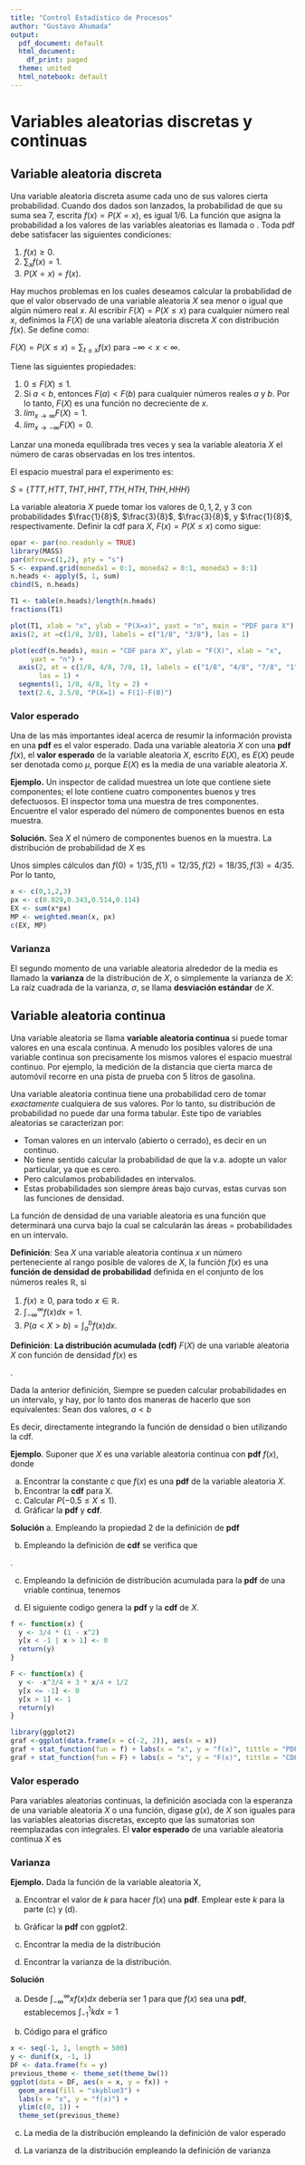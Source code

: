 ```yaml
---
title: "Control Estadístico de Procesos"
author: "Gustavo Ahumada"
output:
  pdf_document: default
  html_document:
    df_print: paged
  theme: united
  html_notebook: default
---
```


# Variables aleatorias discretas y continuas


## Variable aleatoria discreta
Una variable aleatoria discreta asume cada uno de sus valores cierta probabilidad. Cuando dos dados son lanzados, la probabilidad de que su suma sea $7$, escrita $f(x)= P(X=x)$, es igual $1/6$. La función que asigna la probabilidad a los valores de las variables aleatorias es llamada \textbf{función de densidad de probabilidad (pdf)} o \textbf{distribución de probabilidad}. Toda pdf debe satisfacer las siguientes condiciones:

1. $f(x)\geq 0$.
2. $\sum_{x}f(x)=1$.
3. $P(X=x)=f(x)$.

Hay muchos problemas en los cuales  deseamos calcular la probabilidad de que el valor observado de una variable aleatoria $X$ sea menor o igual que algún número real $x$. Al escribir  $F(X)=P(X	\leq x)$ para cualquier número real $x$, definimos la \textbf{distribución acumulada (cdf)} $F(X)$ de una variable aleatoria discreta $X$ con distribución $f(x)$. Se define como:

$F(X)=P(X	\leq x)=\sum_{t\leq x}f(x)$ para $-\infty<x<\infty$.

Tiene las siguientes propiedades:

1. $0\leq F(X)\leq 1$.
2. Si $a<b$, entonces $F(a)<F(b)$ para cualquier números reales $a$ y $b$. Por lo tanto, $F(X)$ es una función no decreciente de $x$.
3. $lim_{x\rightarrow\infty} F(X)=1$.
4. $lim_{x\rightarrow -\infty} F(X)=0$.


\textbf{Ejemplo 1} Lanzar una moneda equilibrada tres veces y sea la variable aleatoria $X$ el número de caras observadas en los tres intentos. 

\textbf{Solución} El espacio muestral para el experimento es:

$S= \{TTT, HTT, THT, HHT, TTH, HTH, THH, HHH\}$

La variable aleatoria $X$ puede tomar los valores de $0,1,2,$ y $3$ con probabilidades $\frac{1}{8}$, $\frac{3}{8}$, $\frac{3}{8}$, y $\frac{1}{8}$, respectivamente. Definir la cdf para $X$, $F(x)=P(X	\leq x)$ como sigue:

\begin{equation} 
f(n) = \left \{ \begin{matrix} 0 & \mbox{si }x<0,
\\ 1/8 & \mbox{si }0\leq x< 1,
\\ 4/8 & \mbox{si }1\leq x< 2,
\\ 7/8 & \mbox{si }2\leq x< 3,
\\ 1 & \mbox{si }x\ge 3 \end{matrix}\right. \nonumber
\end{equation} 

```r
opar <- par(no.readonly = TRUE)
library(MASS) 
par(mfrow=c(1,2), pty = "s")
S <- expand.grid(moneda1 = 0:1, moneda2 = 0:1, moneda3 = 0:1)
n.heads <- apply(S, 1, sum)
cbind(S, n.heads)
```

```r
T1 <- table(n.heads)/length(n.heads)
fractions(T1)
```


```r
plot(T1, xlab = "x", ylab = "P(X=x)", yaxt = "n", main = "PDF para X") +
axis(2, at =c(1/8, 3/8), labels = c("1/8", "3/8"), las = 1)
```


```r
plot(ecdf(n.heads), main = "CDF para X", ylab = "F(X)", xlab = "x",
     yaxt = "n") + 
  axis(2, at = c(1/8, 4/8, 7/8, 1), labels = c("1/8", "4/8", "7/8", "1"),
       las = 1) +
  segments(1, 1/8, 4/8, lty = 2) +
  text(2.6, 2.5/8, "P(X=1) = F(1)-F(0)") 
```


### Valor esperado
Una de las más importantes ideal acerca de resumir la información provista en una **pdf** es el valor esperado. Dada una variable aleatoria $X$ con una **pdf** $f(x)$, el **valor esperado** de la variable aleatoria $X$, escrito $E(X)$, es
\begin{equation} 
\mu = E(X) = \sum_{x}xf(x)  \nonumber
\end{equation} 
$E(X)$ peude ser denotada como $\mu$, porque $E(X)$ es la media de una variable aleatoria $X$.

**Ejemplo.** Un inspector de calidad muestrea un lote que contiene siete componentes; el lote contiene cuatro componentes buenos y tres defectuosos. El inspector toma una muestra de tres componentes. Encuentre el valor esperado del número de componentes buenos en esta muestra.

**Solución.** Sea $X$ el número de componentes buenos en la muestra. La distribución de probabilidad de $X$ es
\begin{equation} 
f(x) = \frac{\displaystyle\binom{4}{x} \displaystyle\binom{3}{3-x}}{\displaystyle\binom{7}{3}}, \quad x=0,1,2,3.  \nonumber
\end{equation} 

Unos simples cálculos dan $f(0)=1/35, f(1)=12/35,f(2)=18/35, f(3)=4/35$. Por lo tanto,
\begin{equation} 
E(X) = (0)\displaystyle\binom{1}{35} + (1)\displaystyle\binom{12}{35} + (2)\displaystyle\binom{18}{35} + (3)\displaystyle\binom{4}{35} = \frac{12}{7}=1.7.   \nonumber
\end{equation} 

```r
x <- c(0,1,2,3)
px <- c(0.029,0.343,0.514,0.114)
EX <- sum(x*px)
MP <- weighted.mean(x, px)
c(EX, MP)
```


### Varianza
El segundo momento de una variable aleatoria alrededor de la media es llamado la **varianza** de la distribución de $X$, o simplemente la varianza de $X$:
\begin{equation} 
\sigma^{2}_{x} = E[(X-\mu)]^2 = \sum_{x}(x-\mu)^{2}f(x)   \nonumber
\end{equation}
La raíz cuadrada de la varianza, $\sigma$, se llama **desviación estándar** de $X$.


## Variable aleatoria continua
Una variable aleatoria se llama **variable aleatoria continua** si puede tomar valores en una escala continua. A menudo los posibles valores de una variable continua son precisamente los mismos valores el espacio muestral continuo. Por ejemplo, la medición de la distancia que cierta marca de automóvil recorre en una pista de prueba con 5 litros de gasolina.

Una variable aleatoria continua tiene una probabilidad cero de tomar *exactamente* cualquiera de sus valores. Por lo tanto, su distribución de probabilidad no puede dar una forma tabular. Este tipo de variables aleatorias se caracterizan por:

- Toman valores en un intervalo (abierto o cerrado), es decir en un continuo.
- No tiene sentido calcular la probabilidad de que la v.a. adopte un valor particular, ya que es cero.
- Pero calculamos probabilidades en intervalos.
- Estas probabilidades son siempre áreas bajo curvas, estas curvas son las funciones de densidad.

La función de densidad de una variable aleatoria es una función que determinará una curva bajo la cual se calcularán las áreas = probabilidades en un intervalo.

**Definición**: Sea $X$ una variable aleatoria continua $x$ un número perteneciente al rango posible de valores de $X$, la función $f(x)$ es una **función de densidad de probabilidad** definida en el conjunto de los números reales $\mathbb{R}$, si

1. $f(x)\ge 0$, para todo $x \in \mathbb{R}$.
2. $\int_{-\infty}^{\infty}f(x)dx=1$.
3. $P(a<X>b)=\int_{a}^{b}f(x)dx$.

**Definición**: **La distribución acumulada (cdf)** $F(X)$ de una variable aleatoria $X$ con función de densidad $f(x)$ es

 \begin{equation}
 F(x) = P(X\leq x) = \int_{-\infty}^{\infty}f(t)dt \quad para \quad -\infty<x<\infty \nonumber
 \end{equation}.
 
 
 Dada la anterior definición, Siempre se pueden calcular probabilidades en un intervalo, y hay, por lo tanto dos maneras de hacerlo que son equivalentes: Sean dos valores, $a<b$
 
 \begin{equation}
 P(a<X>b)=\int_{a}^{b}f(x)dx \quad para \quad -\infty<x<\infty \nonumber
 \end{equation}
 \begin{equation}
 P(a<X>b)=F_{x}(b)-F_{x}(a) \quad para \quad -\infty<x<\infty \nonumber
 \end{equation}
 
 Es decir, directamente integrando la función de densidad o bien utilizando la cdf.
 
 
 **Ejemplo**. Suponer que $X$ es una variable aleatoria continua con **pdf** $f(x)$, donde
\begin{equation} 
f(x) = \left \{ \begin{matrix} c(1-x^{2}) & \mbox{si}-1<x\leq 1,
\\ 0 & \mbox{en otros casos.}\end{matrix}\right. \nonumber
\end{equation} 
 
a. Encontrar la constante $c$ que $f(x)$ es una **pdf** de la variable aleatoria $X$.
b. Encontrar la **cdf** para X.
c. Calcular $P(-0.5\le X\le 1)$.
d. Gráficar la **pdf** y **cdf**.

**Solución**
a. Empleando la propiedad $2$ de la definición de **pdf** 
\begin{equation}
1 = \int_{-\infty}^{\infty}f(x)dx \nonumber
\end{equation}

\begin{equation} 
\begin{split}
1 & = c\left(x - \frac{x^{3}}{3} \right)|_{-1}^{1} \\
  & = c\left(1 - \frac{1}{3} - (-1 - \frac{-1}{3})  \right) \\
  & = c\left(\frac{2}{3} -\frac{-2}{3}  \right) \\
c & = \frac34 \nonumber
\end{split}
\end{equation}  

b. Empleando la definición de **cdf** se verifica que

\begin{equation}
 F(x) = \left \{\begin{matrix} 0 & \mbox{si }x\le -1,
\\ \int_{-1}^{x} \frac34(1-t^2)dt) = \frac{-x^3}{4}+\frac{3x}{4}+\frac12 & \mbox{si } -1 < x\le 1,
\\ 1 & \mbox{si } x>1. \end{matrix}\right. \nonumber
 \end{equation}.
 
c.  Empleando la definición de distribución acumulada para la **pdf** de una vriable continua, tenemos

\begin{equation} 
\begin{split}
P(-0.5\le X\le 1) & = F(1) - F(-0.5) \\
  & = \left(\frac{-1^3}{4}+\frac{3*1}{4}+\frac{1}{2}\right) - \left(-\frac{-0.5^3}{4}+\frac{3*-0.5}{4}+\frac{1}{2}\right) \\
  & = c\left(\frac{2}{3} -\frac{-2}{3}  \right) \\
c & = \left(\frac{-1}{4}+\frac{3}{4}+\frac{1}{2}\right) - \left(\frac{1}{32}+\frac{-3}{8}+\frac{1}{2}\right) \\
  & = c\left(\frac{2}{3} -\frac{-2}{3}  \right) \\
  & = 1- \frac{5}{32}=\frac{27}{32} = 0.84375  \nonumber
\end{split}
\end{equation}  

d. El siguiente codigo genera la **pdf** y la **cdf** de $X$.
```r
f <- function(x) {
  y <- 3/4 * (1 - x^2)
  y[x < -1 | x > 1] <- 0
  return(y)
}
```


```r
F <- function(x) {
  y <- -x^3/4 + 3 * x/4 + 1/2
  y[x <= -1] <- 0
  y[x > 1] <- 1
  return(y)
}
```


```r
library(ggplot2)
graf <-ggplot(data.frame(x = c(-2, 2)), aes(x = x)) 
graf + stat_function(fun = f) + labs(x = "x", y = "f(x)", tittle = "PDF para X") 
graf + stat_function(fun = F) + labs(x = "x", y = "F(x)", tittle = "CDF para X")
```


### Valor esperado
Para variables aleatorias continuas, la definición asociada con la esperanza de una variable aleatoria $X$ o una función, digase $g(x)$, de $X$ son iguales para las variables aleatorias discretas, excepto que las sumatorias son reemplazadas con integrales. El **valor esperado** de una variable aleatoria continua $X$ es
\begin{equation} 
E(X) = \int_{-\infty}^{\infty} xf(x)dx.	   \nonumber
\end{equation}

### Varianza
\begin{equation} 
Var(X) = \sigma^{2}_{x} = E[(X- \mu)]^2 = \int_{-\infty}^{\infty} (x- \mu)^2f(x) dx.	   \nonumber
\end{equation}

**Ejemplo.** Dada la función
\begin{equation} 
f(x) = k, \quad -1<x<1    \nonumber
\end{equation}
de la variable aleatoria X,

a. Encontrar el valor de $k$ para hacer $f(x)$ una **pdf**. Emplear este $k$ para la parte (c) y (d).

b. Gráficar la **pdf** con ggplot2.

c. Encontrar la media de la distribución

d. Encontrar la varianza de la distribución.

**Solución**

a. Desde $\int_{-\infty}^{\infty} xf(x)dx$ debería ser 1 para que $f(x)$ sea una **pdf**, establecemos $\int_{-1}^{1} kdx = 1$ 

\begin{equation} 
\int_{-1}^{1} kdx = 1    \nonumber
\end{equation}
\begin{equation} 
kx |_{-1}^{1} = 1; \quad 2k = 1 \quad k = \frac{1}{2}    \nonumber
\end{equation}

b. Código para el gráfico
```r
x <- seq(-1, 1, length = 500)
y <- dunif(x, -1, 1)
DF <- data.frame(fx = y)
previous_theme <- theme_set(theme_bw())
ggplot(data = DF, aes(x = x, y = fx)) +
  geom_area(fill = "skyblue3") +
  labs(x = "x", y = "f(x)") +
  ylim(c(0, 1)) +
  theme_set(previous_theme)
```


c. La media de la distribución empleando la definición de valor esperado

\begin{equation} 
E[X] = \mu x = \int_{-1}^{1} \frac{1}{2} xdx     \nonumber
\end{equation}
\begin{equation} 
E[X] = \mu x = \frac{x^{2}}{4}|_{-1}^{1} = 0  \nonumber
\end{equation}

d. La varianza de la distribución empleando la definición de varianza

\begin{equation} 
Var[X] = \sigma^{2}_{x} = E[(X- \mu)^{2}] = \int_{-1}^{1} (x- \mu)^{2}f(x)dx     \nonumber
\end{equation}
\begin{equation} 
E[X] = \mu x = \frac{x^{3}}{6}|_{-1}^{1} = \frac{1}{3}  \nonumber
\end{equation}








